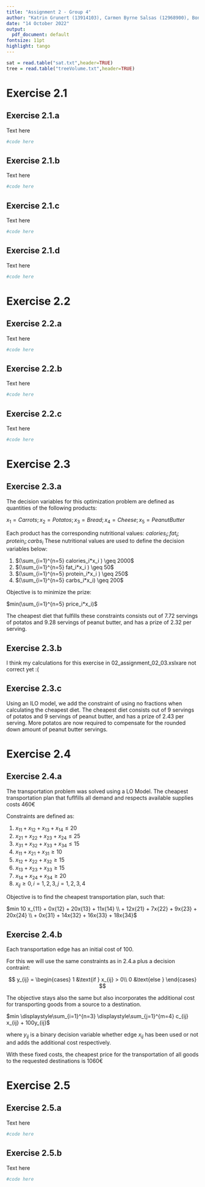 ```yaml
---
title: "Assignment 2 - Group 4"
author: "Katrin Grunert (13914103), Carmen Byrne Salsas (12968900), Bono Lardinois (11713364)"
date: "14 October 2022"
output:
  pdf_document: default
fontsize: 11pt
highlight: tango
---
```


```r
sat = read.table("sat.txt",header=TRUE)
tree = read.table("treeVolume.txt",header=TRUE)
```

# Exercise 2.1

## Exercise 2.1.a

Text here

```r
#code here
```

## Exercise 2.1.b

Text here

```r
#code here
```

## Exercise 2.1.c

Text here

```r
#code here
```
## Exercise 2.1.d

Text here

```r
#code here
```

# Exercise 2.2
## Exercise 2.2.a

Text here
```r
#code here
```

## Exercise 2.2.b

Text here

```r
#code here
```

## Exercise 2.2.c

Text here

```r
#code here
```


# Exercise 2.3
## Exercise 2.3.a

The decision variables for this optimization problem are defined as quantities of the following products:

$x_1 = Carrots; x_2 = Potatos; x_3 = Bread; x_4 = Cheese; x_5 = PeanutButter$

Each product has the corresponding nutritional values: $calories_i; fat_i; protein_i; carbs_i$
These nutritional values are used to define the decision variables below:

1. $(\sum_{i=1}^{n=5} calories_i*x_i ) \geq 2000$
1. $(\sum_{i=1}^{n=5} fat_i*x_i )  \geq 50$
1. $(\sum_{i=1}^{n=5} protein_i*x_i )  \geq 250$
1. $(\sum_{i=1}^{n=5} carbs_i*x_i)  \geq 200$


Objective is to minimize the prize:

$min(\sum_{i=1}^{n=5} price_i*x_i)$

The cheapest diet that fulfills these constraints consists out of $7.72$ servings of potatos and $9.28$ servings of peanut butter, and has a prize of $2.32$ per serving.


## Exercise 2.3.b

I think my calculations for this exercise in 02_assignment_02_03.xslxare not correct yet :(


## Exercise 2.3.c

Using an ILO model, we add the constraint of using no fractions when calculating the cheapest diet.
The cheapest diet consists out of $9$ servings of potatos and $9$ servings of peanut butter, and has a prize of $2.43$ per serving. More potatos are now required to compensate for the rounded down amount of peanut butter servings.

# Exercise 2.4
## Exercise 2.4.a

The transportation problem was solved using a LO Model. The cheapest transportation plan that fuflfills all demand and respects available supplies costs 460€

Constraints are defined as:

1. $x_{11} + x_{12} + x_{13} + x_{14} \leq 20$
1. $x_{21} + x_{22} + x_{23} + x_{24} \leq 25$
1. $x_{31} + x_{32} + x_{33} + x_{34} \leq 15$
1. $x_{11} + x_{21} + x_{31} \geq 10$
1. $x_{12} + x_{22} + x_{32} \geq 15$
1. $x_{13} + x_{23} + x_{33} \geq 15$
1. $x_{14} + x_{24} + x_{34} \geq 20$
1. $x_{ij} \geq 0, i = 1,2,3, j = 1,2,3,4$

Objective is to find the cheapest transportation plan, such that:

$min 10 x_{11} + 0x{12} + 20x{13} + 11x{14} \\ + 12x{21} + 7x{22} + 9x{23} + 20x{24} \\ + 0x{31} + 14x{32} + 16x{33} + 18x{34}$


## Exercise 2.4.b

Each transportation edge has an initial cost of 100. 

For this we will use the same constraints as in 2.4.a plus a decision contraint:

$$
y_{ij} = 
\begin{cases} 
  1 &\text{if } x_{ij} > 0\\
  0 &\text{else } 
\end{cases}
$$

The objective stays also the same but also incorporates the additional cost for transporting goods from a source to a destination.

$min \displaystyle\sum_{i=1}^{n=3} \displaystyle\sum_{j=1}^{m=4} c_{ij} x_{ij} + 100y_{ij}$

where $y_{ij}$ is a binary decision variable whether edge $x_{ij}$ has been used or not and adds the additional cost respectively.

With these fixed costs, the cheapest price for the transportation of all goods to the requested destinations is 1060€

# Exercise 2.5
## Exercise 2.5.a

Text here

```r
#code here
```

## Exercise 2.5.b

Text here

```r
#code here
```
